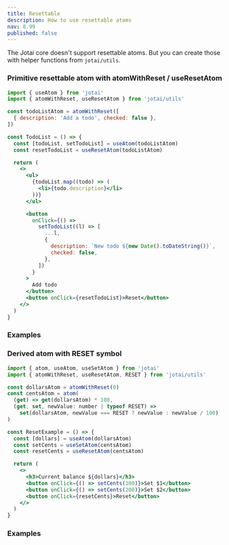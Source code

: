 ```yaml
---
title: Resettable
description: How to use resettable atoms
nav: 8.99
published: false
---
```


The Jotai core doesn't support resettable atoms.
But you can create those with helper functions from `jotai/utils`.

### Primitive resettable atom with atomWithReset / useResetAtom

```jsx
import { useAtom } from 'jotai'
import { atomWithReset, useResetAtom } from 'jotai/utils'

const todoListAtom = atomWithReset([
  { description: 'Add a todo', checked: false },
])

const TodoList = () => {
  const [todoList, setTodoList] = useAtom(todoListAtom)
  const resetTodoList = useResetAtom(todoListAtom)

  return (
    <>
      <ul>
        {todoList.map((todo) => (
          <li>{todo.description}</li>
        ))}
      </ul>

      <button
        onClick={() =>
          setTodoList((l) => [
            ...l,
            {
              description: `New todo ${new Date().toDateString()}`,
              checked: false,
            },
          ])
        }
      >
        Add todo
      </button>
      <button onClick={resetTodoList}>Reset</button>
    </>
  )
}
```

### Examples

<Stackblitz id="vitejs-vite-2s1vg6" file="src%2FApp.tsx" />

### Derived atom with RESET symbol

```jsx
import { atom, useAtom, useSetAtom } from 'jotai'
import { atomWithReset, useResetAtom, RESET } from 'jotai/utils'

const dollarsAtom = atomWithReset(0)
const centsAtom = atom(
  (get) => get(dollarsAtom) * 100,
  (get, set, newValue: number | typeof RESET) =>
    set(dollarsAtom, newValue === RESET ? newValue : newValue / 100)
)

const ResetExample = () => {
  const [dollars] = useAtom(dollarsAtom)
  const setCents = useSetAtom(centsAtom)
  const resetCents = useResetAtom(centsAtom)

  return (
    <>
      <h3>Current balance ${dollars}</h3>
      <button onClick={() => setCents(100)}>Set $1</button>
      <button onClick={() => setCents(200)}>Set $2</button>
      <button onClick={resetCents}>Reset</button>
    </>
  )
}
```

### Examples

<Stackblitz id="vitejs-vite-wjgquh" file="src%2FApp.tsx" />
